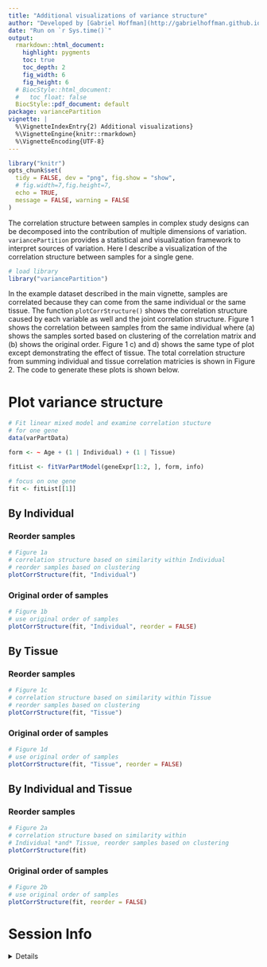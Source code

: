 ```yaml
---
title: "Additional visualizations of variance structure"
author: "Developed by [Gabriel Hoffman](http://gabrielhoffman.github.io/)"
date: "Run on `r Sys.time()`"
output:
  rmarkdown::html_document:
    highlight: pygments
    toc: true
    toc_depth: 2
    fig_width: 6
    fig_height: 6
  # BiocStyle::html_document:
  #   toc_float: false
  BiocStyle::pdf_document: default
package: variancePartition
vignette: |
  %\VignetteIndexEntry{2) Additional visualizations}
  %\VignetteEngine{knitr::rmarkdown}
  %\VignetteEncoding{UTF-8}
---
```


```r
library("knitr")
opts_chunk$set(
  tidy = FALSE, dev = "png", fig.show = "show",
  # fig.width=7,fig.height=7,
  echo = TRUE,
  message = FALSE, warning = FALSE
)
``` 

 The correlation structure between samples in complex study designs can be decomposed into the contribution of multiple dimensions of variation.  `variancePartition` provides a statistical and visualization framework to interpret sources of variation.  Here I describe a visualization of the correlation structure between samples for a single gene.

```r
# load library
library("variancePartition")
```
 In the example dataset described in the main vignette, samples are correlated because they can come from the same individual or the same tissue.  The function `plotCorrStructure()` shows the correlation structure caused by each variable as well and the joint correlation structure.  Figure 1 shows the correlation between samples from the same individual where (a) shows the samples sorted based on clustering of the correlation matrix and (b) shows the original order.  Figure 1 c) and d) shows the same type of plot except demonstrating the effect of tissue.  The total correlation structure from summing individual and tissue correlation matricies is shown in Figure 2.  The code to generate these plots is shown below. 

# Plot variance structure
```r
# Fit linear mixed model and examine correlation stucture
# for one gene
data(varPartData)

form <- ~ Age + (1 | Individual) + (1 | Tissue)

fitList <- fitVarPartModel(geneExpr[1:2, ], form, info)

# focus on one gene
fit <- fitList[[1]]
```

## By Individual
### Reorder samples
```r
# Figure 1a
# correlation structure based on similarity within Individual
# reorder samples based on clustering
plotCorrStructure(fit, "Individual")
```

### Original order of samples
```r
# Figure 1b
# use original order of samples
plotCorrStructure(fit, "Individual", reorder = FALSE)
```

## By Tissue
### Reorder samples
```r
# Figure 1c
# correlation structure based on similarity within Tissue
# reorder samples based on clustering
plotCorrStructure(fit, "Tissue")
```

### Original order of samples
```r
# Figure 1d
# use original order of samples
plotCorrStructure(fit, "Tissue", reorder = FALSE)
```

## By Individual and Tissue
### Reorder samples
```r
# Figure 2a
# correlation structure based on similarity within
# Individual *and* Tissue, reorder samples based on clustering
plotCorrStructure(fit)
```

### Original order of samples
```r
# Figure 2b
# use original order of samples
plotCorrStructure(fit, reorder = FALSE)
```



# Session Info
<details>
```r
sessionInfo()
```
</details>


















